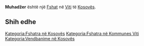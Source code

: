 {{Fshat në Kosovës
 | Emri                = Muhadžer
| srp_N_name = Muhadžer
| srp_N_FULL_NAME_RO = Muhadžer
| srp_N_FULL_NAME_ND_RO = Muhadzer
| srp_N_SORT_NAME_RG = MUHADZER
| srp_N_FULL_NAME_RG = Muhadžer
| srp_N_FULL_NAME_ND_RG = Muhadzer

 | Emri (Rasa dhanore) = 
 | Figura              = 
 | Shteti              = Kosovo
 | Komuna              = Viti
 | Kodi postar         = 
 | Sipërfaqja          = 

 | Popullsia           = 

 | Regj. i popullsisë  = 
 | Dend. e popullsisë  = 
 | Faqja zyrtare       = 
 <!--- Koordinatat ----> 
 | Gjerësia            = 42.313056
 | Gjatësia            = 21.2775
 | Lartësia            = 
}}
'''Muhadžer''' është një [[Fshat]] në [[Viti]] të [[Kosovës]].

<!-- == Gjeografia == -->
<!-- == Historia == -->
<!-- == Demografia == -->
== Shih edhe ==
{{Komuna Viti}}
{{Kosovo-Administrata-Cung}}

[[Kategoria:Fshatra në Kosovës]]
[[Kategoria:Fshatra në Kommunes Viti]]
[[Kategoria:Vendbanime në Kosovës]]
